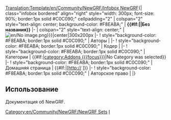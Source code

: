 <noinclude>[[Translation:Template/en/Community/NewGRF/Infobox NewGRF]]</noinclude>{| class="infobox bordered" align="right" style="width: 300px; font-size: 90%; border:1px solid #C0C090;" cellpadding="2"
| colspan="2" style="text-align: center; background-color: #F8EABA;" | '''{{#If:{{{setname|}}}|{{{setname}}}|Без названия}}'''
|-
| colspan="2" style="text-align: center;" |[[File:{{{screenshot|en/No image.png}}}|center|300x200px]]
|-
! style="background-color: #F8EABA; border:1px solid #C0C090;" | Авторы
| {{{artist|}}}
|-
! style="background-color: #F8EABA; border:1px solid #C0C090;" | Кодер
| {{{coder|}}}
|-
! style="background-color: #F8EABA; border:1px solid #C0C090;" | Категории
| {{#If:{{{focus|}}}|[[category:Addons {{{focus}}}]]|No Category was selected}}  <!-- testing this idea, add more options and a switch? -->
|-
! style="background-color: #F8EABA; border:1px solid #C0C090;" | Домашняя страница
| {{#If:{{{homepage|}}}|[http://{{{homepage|}}} {{{homepagename|}}}]}}
|-
! style="background-color: #F8EABA; border:1px solid #C0C090;" | Авторское право
| {{{copyright|}}}
|}
<includeonly>[[Category:en/Community/NewGRF/NewGRF Sets]]</includeonly><noinclude>


==Использование==

Документация об NewGRF.

[[Category:en/Templates|I]]
</noinclude>